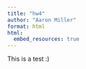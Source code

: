 ```yaml
---
title: "hw4"
author: "Aaron Miller"
format: html
html:
  embed_resources: true
---
```


This is a test :)